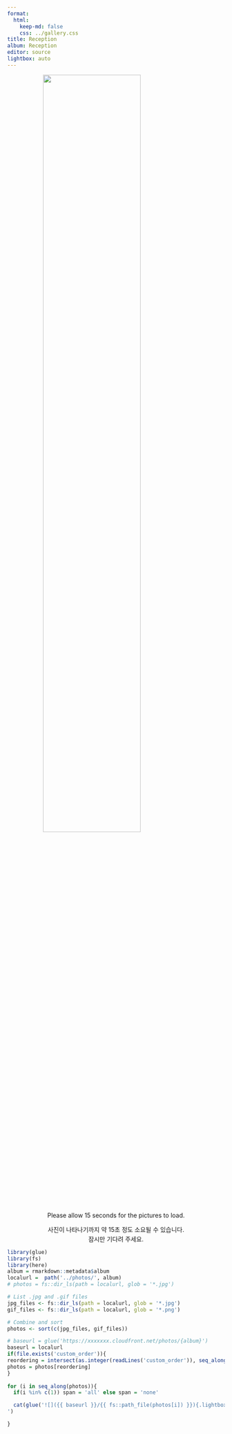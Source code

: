 ```yaml
---
format:
  html:
    keep-md: false
    css: ../gallery.css
title: Reception
album: Reception
editor: source
lightbox: auto
---
```


<!-- :::{.column-page  style="background-image: url('../images/white_wall_hash.webp');"} -->
![](../images/wedding_reception4.png){width=67% style="margin-left: auto; margin-right: auto;display: block;" .nolightbox fig-alt='logo'}
<!-- ::: -->

<p align="center">
Please allow 15 seconds for the pictures to load.
</p>
<p align="center" style="margin-bottom: 2px;">
  사진이 나타나기까지 약 15초 정도 소요될 수 있습니다.
</p>
<p align="center" style="margin-top: 2px;">
  잠시만 기다려 주세요.
</p>


::: gallery

::: column-page

```r
library(glue)
library(fs)
library(here)
album = rmarkdown::metadata$album
localurl =  path('../photos/', album)
# photos = fs::dir_ls(path = localurl, glob = '*.jpg')

# List .jpg and .gif files
jpg_files <- fs::dir_ls(path = localurl, glob = '*.jpg')
gif_files <- fs::dir_ls(path = localurl, glob = '*.png')

# Combine and sort
photos <- sort(c(jpg_files, gif_files))

# baseurl = glue('https://xxxxxxx.cloudfront.net/photos/{album}')
baseurl = localurl
if(file.exists('custom_order')){
reordering = intersect(as.integer(readLines('custom_order')), seq_along(photos))
photos = photos[reordering]
}
  
for (i in seq_along(photos)){
  if(i %in% c(1)) span = 'all' else span = 'none'

  cat(glue('![]({{ baseurl }}/{{ fs::path_file(photos[i]) }}){.lightbox style="column-span: {{ span }};" group="reception"}', .open = '{{', .close = '}}'), '
')

}
```
:::

:::




